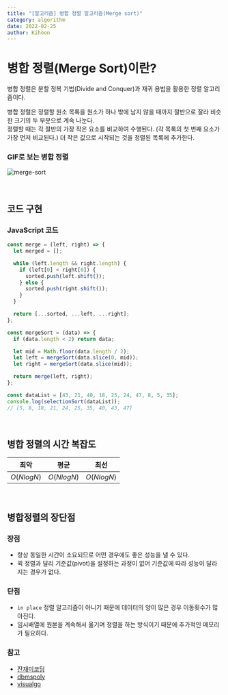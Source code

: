 ```yaml
---
title: "[알고리즘] 병합 정렬 알고리즘(Merge sort)"
category: algorithm
date: 2022-02-25
author: Kihoon
---
```


# 병합 정렬(Merge Sort)이란?

병합 정렬은 분할 정복 기법(Divide and Conquer)과 재귀 용법을 활용한 정렬 알고리즘이다.

병합 정렬은 정렬할 원소 목록을 원소가 하나 밖에 남지 않을 때까지 절반으로 잘라 비슷한 크기의 두 부분으로 계속 나눈다. <br/> 정렬할 때는 각 절반의 가장 작은 요소를 비교하여 수행된다. (각 목록의 첫 번째 요소가 가장 먼저 비교된다.) 더 작은 값으로 시작되는 것을 정렬된 목록에 추가한다.

### GIF로 보는 병합 정렬

![merge-sort](./image/merge-sort.gif)

<br />

## 코드 구현

### JavaScript 코드

```jsx
const merge = (left, right) => {
  let merged = [];

  while (left.length && right.length) {
    if (left[0] < right[0]) {
      sorted.push(left.shift());
    } else {
      sorted.push(right.shift());
    }
  }

  return [...sorted, ...left, ...right];
};

const mergeSort = (data) => {
  if (data.length < 2) return data;

  let mid = Math.floor(data.length / 2);
  let left = mergeSort(data.slice(0, mid));
  let right = mergeSort(data.slice(mid));

  return merge(left, right);
};

const dataList = [43, 21, 40, 18, 25, 24, 47, 8, 5, 35];
console.log(selectionSort(dataList));
// [5, 8, 18, 21, 24, 25, 35, 40, 43, 47]
```

<br />

## 병합 정렬의 시간 복잡도

| 최악       | 평균       | 최선       |
| ---------- | ---------- | ---------- |
| $O(NlogN)$ | $O(NlogN)$ | $O(NlogN)$ |

<br />

## 병합정렬의 장단점

### 장점

- 항상 동일한 시간이 소요되므로 어떤 경우에도 좋은 성능을 낼 수 있다.
- 퀵 정렬과 달리 기준값(pivot)을 설정하는 과정이 없어 기준값에 따라 성능이 달라지는 경우가 없다.

### 단점

- `in place` 정렬 알고리즘이 아니기 때문에 데이터의 양이 많은 경우 이동횟수가 많아진다.
- 임시배열에 원본을 계속해서 옮기며 정렬을 하는 방식이기 때문에 추가적인 메모리가 필요하다.

### 참고

- [잔재미코딩](https://www.fun-coding.org/)
- [dbmspoly](http://dbmspoly.blogspot.com/p/advantage-disadvantages-of-sort.html)
- [visualgo](https://visualgo.net/en/sorting)
